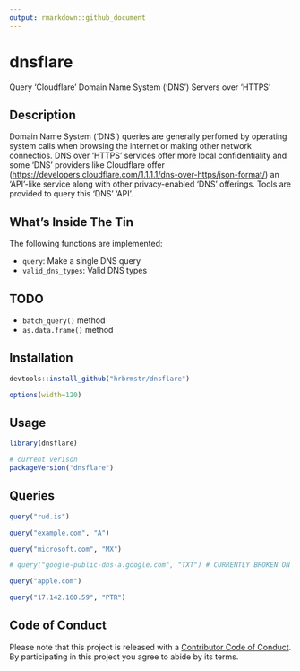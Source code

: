 ```yaml
---
output: rmarkdown::github_document
---
```


# dnsflare

Query 'Cloudflare' Domain Name System ('DNS') Servers over 'HTTPS'

## Description

Domain Name System ('DNS') queries are generally perfomed by operating
system calls when browsing the internet or making other network connectios. DNS
over 'HTTPS' services offer more local confidentiality and some 'DNS' providers
like Cloudflare offer (<https://developers.cloudflare.com/1.1.1.1/dns-over-https/json-format/>)
an 'API'-like service along with other privacy-enabled 'DNS' offerings. Tools are
provided to query this 'DNS' 'API'.

## What's Inside The Tin

The following functions are implemented:

- `query`:	Make a single DNS query
- `valid_dns_types`:	Valid DNS types

## TODO

- `batch_query()` method
- `as.data.frame()` method

## Installation

```r
devtools::install_github("hrbrmstr/dnsflare")
```

```r
options(width=120)
```

## Usage

```r
library(dnsflare)

# current verison
packageVersion("dnsflare")

```

## Queries

```r
query("rud.is")

query("example.com", "A")

query("microsoft.com", "MX")

# query("google-public-dns-a.google.com", "TXT") # CURRENTLY BROKEN ON CLOUDFLARE'S END

query("apple.com")

query("17.142.160.59", "PTR")
```

## Code of Conduct

Please note that this project is released with a [Contributor Code of Conduct](CONDUCT.md). By participating in this project you agree to abide by its terms.